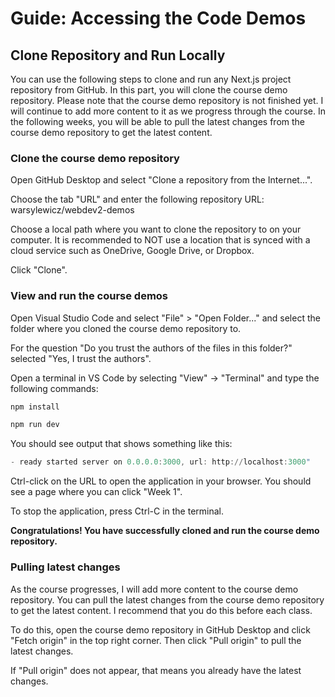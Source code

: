 # Guide: Accessing the Code Demos

## Clone Repository and Run Locally

You can use the following steps to clone and run any Next.js project repository from GitHub. In this part, you will clone the course demo repository. Please note that the course demo repository is not finished yet. I will continue to add more content to it as we progress through the course. In the following weeks, you will be able to pull the latest changes from the course demo repository to get the latest content.


<Steps>

### Clone the course demo repository

Open GitHub Desktop and select "Clone a repository from the Internet...".

Choose the tab "URL" and enter the following repository URL: warsylewicz/webdev2-demos

Choose a local path where you want to clone the repository to on your computer. It is recommended to NOT use a location that is synced with a cloud service such as OneDrive, Google Drive, or Dropbox.

Click "Clone".

### View and run the course demos

Open Visual Studio Code and select "File" > "Open Folder..." and select the folder where you cloned the course demo repository to.

For the question "Do you trust the authors of the files in this folder?" selected "Yes, I trust the authors".

Open a terminal in VS Code by selecting "View" -> "Terminal" and type the following commands:

```PowerShell
npm install

npm run dev
```

You should see output that shows something like this:

```PowerShell
- ready started server on 0.0.0.0:3000, url: http://localhost:3000"
```

Ctrl-click on the URL to open the application in your browser. You should see a page where you can click "Week 1".

To stop the application, press Ctrl-C in the terminal.

**Congratulations! You have successfully cloned and run the course demo repository.**

### Pulling latest changes

As the course progresses, I will add more content to the course demo repository. You can pull the latest changes from the course demo repository to get the latest content. I recommend that you do this before each class.

To do this, open the course demo repository in GitHub Desktop and click "Fetch origin" in the top right corner. Then click "Pull origin" to pull the latest changes.

If "Pull origin" does not appear, that means you already have the latest changes.

</Steps>
